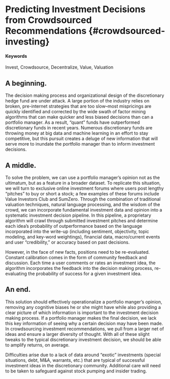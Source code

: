 # Predicting Investment Decisions from Crowdsourced Recommendations  {#crowdsourced-investing} <!--good!-->

#### Keywords

Invest, Crowdsource, Decentralize, Value, Valuation <!--add tech keywords-->

## A beginning. <!--use headings!-->

The decision making process and organizational design of the discretionary hedge fund are under attack. 
A large portion of the industry relies on broken, pre-internet strategies that are too slow--most mispricings are quickly identified and corrected by the wide swath of factor mining algorithms that can make quicker and less biased decisions than can a portfolio manager. 
As a result, "quant" funds have outperformed discretionary funds in recent years. <!--Can you quantify the stakes?-->
Numerous discretionary funds are throwing money at big data and machine learning in an effort to stay competitive, but this pursuit creates a deluge of new information that will serve more to inundate the portfolio manager than to inform investment decisions. <!--Real client?-->

## A middle.

To solve the problem, we can use a portfolio manager's opinion not as the ultimatum, but as a feature in a broader dataset. 
To replicate this situation, we will turn to exclusive online investment forums where users post lengthy "pitches" to buy or short a stock; a few examples of these forums include Value Investors Club and SumZero. <!--In what way exclusive?-->
Through the combination of traditional valuation techniques, natural language processing, and the wisdom of the crowd, we can incorporate fundamental investment data and opinion into a systematic investment decision pipeline. <!--What do portfolio managers know that the "quant funds" don't? Why not eliminate the portfolio manager?-->
In this pipeline, a proprietary algorithm will crawl through submitted investment pitches and determine each idea's probability of outperformance based on the language incorporated into the write-up (including sentiment, objectivity, topic modeling, and key-word weightings), financial data, macro/current events and user "credibility," or accuracy based on past decisions. <!--Expand each of these details.-->

However, in the face of new facts, positions need to be re-evaluated. <!--Is this feedback with the system itself, or do you mean the natural conversation on the forums?-->
Constant calibration comes in the form of community feedback and discussion. 
Each time a user comments or rates an investment idea, the algorithm incorporates the feedback into the decision making process, re-evaluating the probability of success for a given investment idea. <!--What games are people playing on the forums?-->

## An end.

This solution should effectively operationalize a portfolio manger's opinion, removing any cognitive biases he or she might have while also providing a clear picture of which information is important to the investment decision making process. <!--Not removing biases at all; you're incorporating them.-->
If a portfolio manager makes the final decision, we lack this key information of seeing why a certain decision may have been made. <!--A bias can be toward the truth...-->
In crowdsourcing investment recommendations, we pull from a larger net of ideas and ensure a larger diversity of thought. <!--If each member of the crowd is biased, how is the crowd unbiased?-->
With all of these slight tweaks to the typical discretionary investment decision, we should be able to amplify returns, on average. 

Difficulties arise due to a lack of data around "exotic" investments (special situations, debt, M&A, warrants, etc.) that are typical of successful investment ideas in the discretionary community. <!--Fatal flaw?-->
Additional care will need to be taken to safeguard against stock pumping and insider trading.
